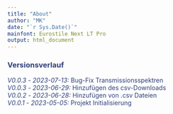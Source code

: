 ```yaml
---
title: "About"
author: "MK"
date: "`r Sys.Date()`"
mainfont: Eurostile Next LT Pro
output: html_document
---
```


### <span style="color:#2f407a"> Versionsverlauf </span>

<span style="color:#2f407a"> *V0.0.3* - </span>
<span style="color:#2f407a"> *2023-07-13:* Bug-Fix Transmissionsspektren</span>
<br>
<span style="color:#2f407a"> *V0.0.3* - </span>
<span style="color:#2f407a"> *2023-06-29:* Hinzufügen des csv-Downloads</span>
<br>
<span style="color:#2f407a"> *V0.0.2* - </span>
<span style="color:#2f407a"> *2023-06-28:* Hinzufügen von .csv Dateien</span>
<br>
<span style="color:#2f407a"> *V0.0.1* - </span>
<span style="color:#2f407a"> *2023-05-05:* Projekt Initialisierung</span>
